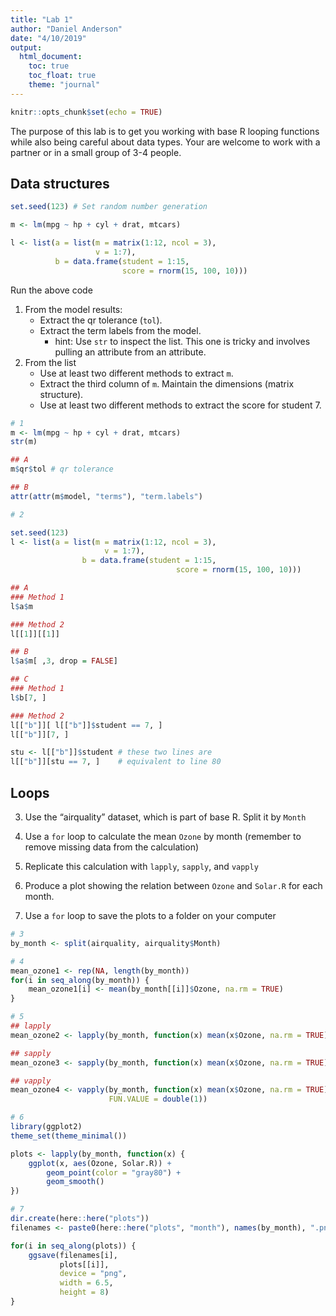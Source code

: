 ```yaml
---
title: "Lab 1"
author: "Daniel Anderson"
date: "4/10/2019"
output:
  html_document: 
    toc: true
    toc_float: true
    theme: "journal"
---
```


```r
knitr::opts_chunk$set(echo = TRUE)
```

The purpose of this lab is to get you working with base R looping functions
while also being careful about data types. Your are welcome to work with a
partner or in a small group of 3-4 people.

## Data structures
```r
set.seed(123) # Set random number generation

m <- lm(mpg ~ hp + cyl + drat, mtcars)

l <- list(a = list(m = matrix(1:12, ncol = 3),
              	   v = 1:7),
          b = data.frame(student = 1:15,
                         score = rnorm(15, 100, 10)))
```

Run the above code

1. From the model results:
	* Extract the qr tolerance (`tol`).
	* Extract the term labels from the model.
		+ hint: Use `str` to inspect the list. This one is tricky and involves
		pulling an attribute from an attribute.

2. From the list
	+ Use at least two different methods to extract `m`.
	+ Extract the third column of `m`. Maintain the dimensions (matrix structure).
	+ Use at least two different methods to extract the score for student 7.


```r
# 1
m <- lm(mpg ~ hp + cyl + drat, mtcars)
str(m)

## A
m$qr$tol # qr tolerance

## B
attr(attr(m$model, "terms"), "term.labels")

# 2

set.seed(123)
l <- list(a = list(m = matrix(1:12, ncol = 3),
              	 	 v = 1:7),
		  		b = data.frame(student = 1:15,
			             			 score = rnorm(15, 100, 10)))

## A
### Method 1
l$a$m

### Method 2
l[[1]][[1]]

## B
l$a$m[ ,3, drop = FALSE]

## C
### Method 1
l$b[7, ]

### Method 2
l[["b"]][ l[["b"]]$student == 7, ]
l[["b"]][7, ]

stu <- l[["b"]]$student # these two lines are
l[["b"]][stu == 7, ]    # equivalent to line 80
```

## Loops
3. Use the "airquality" dataset, which is part of base R. Split it by `Month`

4. Use a `for` loop to calculate the mean `Ozone` by month (remember to remove
missing data from the calculation)

5. Replicate this calculation with `lapply`, `sapply`, and `vapply`

6. Produce a plot showing the relation between `Ozone` and `Solar.R` for each
month.

7. Use a `for` loop to save the plots to a folder on your computer


```r
# 3
by_month <- split(airquality, airquality$Month)

# 4
mean_ozone1 <- rep(NA, length(by_month))
for(i in seq_along(by_month)) {
	mean_ozone1[i] <- mean(by_month[[i]]$Ozone, na.rm = TRUE)
}

# 5
## lapply
mean_ozone2 <- lapply(by_month, function(x) mean(x$Ozone, na.rm = TRUE))

## sapply
mean_ozone3 <- sapply(by_month, function(x) mean(x$Ozone, na.rm = TRUE))

## vapply
mean_ozone4 <- vapply(by_month, function(x) mean(x$Ozone, na.rm = TRUE),
                      FUN.VALUE = double(1))

# 6
library(ggplot2)
theme_set(theme_minimal())

plots <- lapply(by_month, function(x) {
	ggplot(x, aes(Ozone, Solar.R)) +
		geom_point(color = "gray80") +
		geom_smooth()
})
```

```r
# 7
dir.create(here::here("plots"))
filenames <- paste0(here::here("plots", "month"), names(by_month), ".png")

for(i in seq_along(plots)) {
	ggsave(filenames[i],
	       plots[[i]],
	       device = "png",
	       width = 6.5,
	       height = 8)
}
```